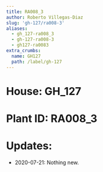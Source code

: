 ```yaml
---
title: RA008_3
author: Roberto Villegas-Diaz
slug: 'gh-127/ra008-3'
aliases:
  - gh_127-ra008_3
  - gh-127-ra008-3
  - gh127-ra0083
extra_crumbs:
  name: GH127
  path: /label/gh-127
---
```


# **House**: GH_127
# **Plant ID**: RA008_3
# **Updates**: 
 - 2020-07-21: Nothing new.
